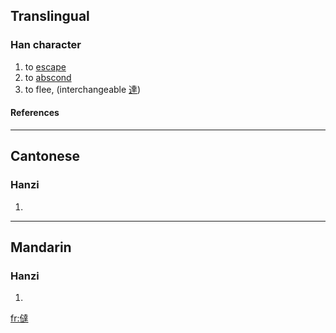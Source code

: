 ==Translingual==
===Han character===
{{Han char|rad=人|as=13|sn=15|four=|canj=人卜土手 (OYGQ)}}
# to [[escape]]
# to [[abscond]]
# to flee, (interchangeable [[達]])
====References====
{{Han ref|kx=0119.010|hdz=10217.020|uh=3493|ud=13459}}

----
==Cantonese==
===Hanzi===
{{yue-hanzi|jyut=|y=tat3}}
# {{defn|Cantonese}}

----
==Mandarin==
===Hanzi===
{{cmn-hanzi|pin=[[tà]] (ta4)|wg=t'a<sup>4</sup>}}
# {{defn|Mandarin}}

[[fr:㒓]]